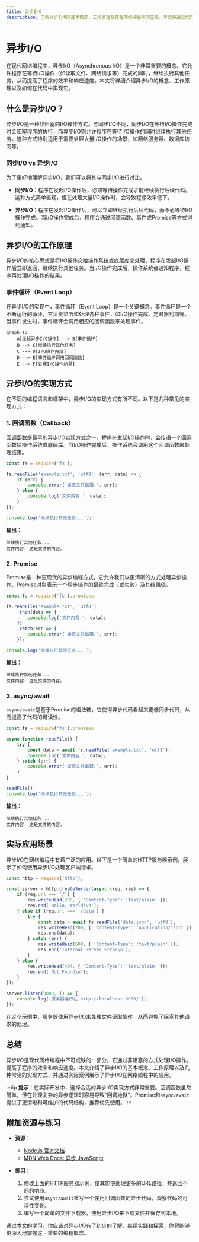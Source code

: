 ```yaml
---
title: 异步I/O
description: 了解异步I/O的基本概念、工作原理及其在网络编程中的应用。本文将通过代码示例和实际案例帮助初学者掌握异步I/O的使用。
---
```


# 异步I/O

在现代网络编程中，异步I/O（Asynchronous I/O）是一个非常重要的概念。它允许程序在等待I/O操作（如读取文件、网络请求等）完成的同时，继续执行其他任务，从而提高了程序的效率和响应速度。本文将详细介绍异步I/O的概念、工作原理以及如何在代码中实现它。

## 什么是异步I/O？

异步I/O是一种非阻塞的I/O操作方式。与同步I/O不同，同步I/O在等待I/O操作完成时会阻塞程序的执行，而异步I/O则允许程序在等待I/O操作的同时继续执行其他任务。这种方式特别适用于需要处理大量I/O操作的场景，如网络服务器、数据库访问等。

### 同步I/O vs 异步I/O

为了更好地理解异步I/O，我们可以将其与同步I/O进行对比。

- **同步I/O**：程序在发起I/O操作后，必须等待操作完成才能继续执行后续代码。这种方式简单直观，但在处理大量I/O操作时，会导致程序效率低下。
  
- **异步I/O**：程序在发起I/O操作后，可以立即继续执行后续代码，而不必等待I/O操作完成。当I/O操作完成后，程序会通过回调函数、事件或Promise等方式得到通知。

## 异步I/O的工作原理

异步I/O的核心思想是将I/O操作交给操作系统或底层库来处理，程序在发起I/O操作后立即返回，继续执行其他任务。当I/O操作完成后，操作系统会通知程序，程序再处理I/O操作的结果。

### 事件循环（Event Loop）

在异步I/O的实现中，事件循环（Event Loop）是一个关键概念。事件循环是一个不断运行的循环，它负责监听和处理各种事件，如I/O操作完成、定时器到期等。当事件发生时，事件循环会调用相应的回调函数来处理事件。

```mermaid
graph TD
    A[发起异步I/O操作] --> B[事件循环]
    B --> C[继续执行其他任务]
    C --> D[I/O操作完成]
    D --> E[事件循环调用回调函数]
    E --> F[处理I/O操作结果]
```

## 异步I/O的实现方式

在不同的编程语言和框架中，异步I/O的实现方式有所不同。以下是几种常见的实现方式：

### 1. 回调函数（Callback）

回调函数是最早的异步I/O实现方式之一。程序在发起I/O操作时，会传递一个回调函数给操作系统或底层库。当I/O操作完成后，操作系统会调用这个回调函数来处理结果。

```javascript
const fs = require('fs');

fs.readFile('example.txt', 'utf8', (err, data) => {
    if (err) {
        console.error('读取文件出错:', err);
    } else {
        console.log('文件内容:', data);
    }
});

console.log('继续执行其他任务...');
```

**输出：**
```
继续执行其他任务...
文件内容: 这是文件的内容。
```

### 2. Promise

Promise是一种更现代的异步编程方式，它允许我们以更清晰的方式处理异步操作。Promise对象表示一个异步操作的最终完成（或失败）及其结果值。

```javascript
const fs = require('fs').promises;

fs.readFile('example.txt', 'utf8')
    .then(data => {
        console.log('文件内容:', data);
    })
    .catch(err => {
        console.error('读取文件出错:', err);
    });

console.log('继续执行其他任务...');
```

**输出：**
```
继续执行其他任务...
文件内容: 这是文件的内容。
```

### 3. async/await

`async/await`是基于Promise的语法糖，它使得异步代码看起来更像同步代码，从而提高了代码的可读性。

```javascript
const fs = require('fs').promises;

async function readFile() {
    try {
        const data = await fs.readFile('example.txt', 'utf8');
        console.log('文件内容:', data);
    } catch (err) {
        console.error('读取文件出错:', err);
    }
}

readFile();
console.log('继续执行其他任务...');
```

**输出：**
```
继续执行其他任务...
文件内容: 这是文件的内容。
```

## 实际应用场景

异步I/O在网络编程中有着广泛的应用。以下是一个简单的HTTP服务器示例，展示了如何使用异步I/O处理客户端请求。

```javascript
const http = require('http');

const server = http.createServer(async (req, res) => {
    if (req.url === '/') {
        res.writeHead(200, { 'Content-Type': 'text/plain' });
        res.end('Hello, World!\n');
    } else if (req.url === '/data') {
        try {
            const data = await fs.readFile('data.json', 'utf8');
            res.writeHead(200, { 'Content-Type': 'application/json' });
            res.end(data);
        } catch (err) {
            res.writeHead(500, { 'Content-Type': 'text/plain' });
            res.end('Internal Server Error\n');
        }
    } else {
        res.writeHead(404, { 'Content-Type': 'text/plain' });
        res.end('Not Found\n');
    }
});

server.listen(3000, () => {
    console.log('服务器运行在 http://localhost:3000/');
});
```

在这个示例中，服务器使用异步I/O来处理文件读取操作，从而避免了阻塞其他请求的处理。

## 总结

异步I/O是现代网络编程中不可或缺的一部分。它通过非阻塞的方式处理I/O操作，提高了程序的效率和响应速度。本文介绍了异步I/O的基本概念、工作原理以及几种常见的实现方式，并通过实际案例展示了异步I/O在网络编程中的应用。

:::tip
**提示**：在实际开发中，选择合适的异步I/O实现方式非常重要。回调函数虽然简单，但在处理复杂的异步逻辑时容易导致“回调地狱”。Promise和`async/await`提供了更清晰和可维护的代码结构，推荐优先使用。
:::

## 附加资源与练习

- **资源**：
  - [Node.js 官方文档](https://nodejs.org/en/docs/)
  - [MDN Web Docs: 异步 JavaScript](https://developer.mozilla.org/en-US/docs/Learn/JavaScript/Asynchronous)

- **练习**：
  1. 修改上面的HTTP服务器示例，使其能够处理更多的URL路径，并返回不同的响应。
  2. 尝试使用`async/await`重写一个使用回调函数的异步代码，观察代码的可读性变化。
  3. 编写一个简单的文件下载器，使用异步I/O来下载文件并保存到本地。

通过本文的学习，你应该对异步I/O有了初步的了解。继续实践和探索，你将能够更深入地掌握这一重要的编程概念。